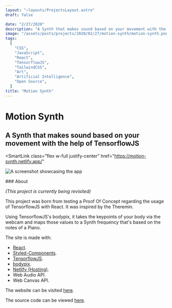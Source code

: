 ```yaml
---
layout: "~layouts/ProjectsLayout.astro"
draft: false

date: "2/27/2020"
description: "A Synth that makes sound based on your movement with the help of TensorflowJS."
image: "/assets/posts/projects/2020/02/27/motion-synth/motion-synth.png"
tags:
  [
    "CSS",
    "JavaScript",
    "React",
    "TensorflowJS",
    "TailwindCSS",
    "Art",
    "Artificial Intelligence",
    "Open Source",
  ]
title: "Motion Synth"
---
```




# Motion Synth

## A Synth that makes sound based on your movement with the help of TensorflowJS

<SmartLink
  class="flex w-full justify-center"
  href="https://motion-synth.netlify.app/"
>
  ![A screenshot showcasing the
  app](/assets/posts/projects/2020/02/27/motion-synth/motion-synth.png)
</SmartLink>

<div id="content">
### About

_(This project is currently being revisited)_

This project was born from testing a Proof Of Concept regarding the usage of TensorflowJS with React. It was inspired by the Theremin.

Using TensorflowJS's bodypix, it takes the keypoints of your body via the webcam and maps those values to a Synth frequency that's based on the notes of a Piano.

The site is made with:

- [React](https://reactjs.org).
- [Styled-Components](https://styled-components.com/).
- [TensorflowJS](https://www.tensorflow.org/js/).
- [bodypix](https://github.com/tensorflow/tfjs-models/tree/master/body-segmentation).
- [Netlify (Hosting)](https://netlify.com/).
- Web Audio API.
- Web Canvas API.

The website can be visited [here](https://motion-synth.netlify.app/).

The source code can be viewed [here](https://github.com/royeden/tensorflow-body-motion-synth).

</div>
